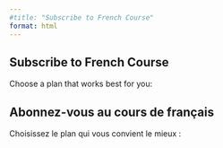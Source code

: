```yaml
---
#title: "Subscribe to French Course"
format: html
---
```


::: {.content-visible when-profile="english"}

# Subscribe to French Course

Choose a plan that works best for you:

<div id="pricing-container-en" class="pricing-container"></div>

:::

::: {.content-visible when-profile="french"}

# Abonnez-vous au cours de français

Choisissez le plan qui vous convient le mieux :

<div id="pricing-container-fr" class="pricing-container"></div>



:::




<script>

    const plans = {
        en: [
            {
                name: "Monthly Plan",
                price: "C$50/month",
                link: "https://buy.stripe.com/8wMeWB7Gs9mX0NyaEG",
                features: ["Access to all lessons", "New content every week", "Cancel anytime"]
            },
            {
                name: "Yearly Plan",
                price: "C$450/year",
                link: "https://buy.stripe.com/dR6cOt7Gsbv5gMw7st",
                features: ["Access to all lessons", "New content every week", "3 months free compared to monthly"]
            },
            {
                name: "Coaching with Mentor",
                price: "C$300/month",
                link: "https://buy.stripe.com/bIYg0F6CoeHhcwgbII",
                features: ["Atleast 24 hours of training with mentor per month", "Personalized coaching", "Tailored lesson plans", "Weekly progress reviews", "Direct feedback and support"]
            }
        ],
        
        fr: [
            {
                name: "Plan Mensuel",
                price: "50 C$/mois",
                link: "https://buy.stripe.com/8wMeWB7Gs9mX0NyaEG",
                features: ["Accès à toutes les leçons", "Nouveau contenu chaque semaine", "Annulez à tout moment"]
            },
            {
                name: "Plan Annuel",
                price: "450 C$/an",
                link: "https://buy.stripe.com/dR6cOt7Gsbv5gMw7st",
                features: ["Accès à toutes les leçons", "Nouveau contenu chaque semaine", "3 mois gratuits par rapport au mensuel"]
            },
            {
                name: "Coaching avec Mentor",
                price: "300 C$/mois",
                link: "https://buy.stripe.com/bIYg0F6CoeHhcwgbII",
                features: ["Au moins 24 heures de formation avec un mentor par mois", "Coaching personnalisé", "Plans de cours sur mesure", "Revue de progrès hebdomadaire", "Retour d'information et soutien directs"]
            }
        ]
    };

</script>






<script>

    function renderPlans(containerId, language) {
        const container = document.getElementById(containerId);
        if (!container) return;

        let html = "";
        plans[language].forEach(plan => {
            html += `
                <div class="pricing-card">
                    <h2>${plan.name}</h2>
                    <p><strong>${plan.price}</strong></p>
                    <ul>
                        ${plan.features.map(feature => `<li> ${feature}</li>`).join("")}
                    </ul>
                    <a href="${plan.link}" class="btn btn-primary" target="_blank">
                        Subscribe Now
                    </a>
                </div>
            `;
        });

        container.innerHTML = html;
    }

    document.addEventListener("DOMContentLoaded", function () {
        renderPlans("pricing-container-en", "en");
        renderPlans("pricing-container-fr", "fr")
    });

</script>
